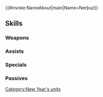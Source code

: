 {{#invoke:NameAbout|main|Name=Nerþuz}}{{HeroPage Tabs}}
{{Hero Infobox
|Name=Nerþuz
|Title=New-Year Doter
|WeaponType=Colorless Beast
|MoveType=Cavalry
|Origin=Fire Emblem Heroes
|Gender=Female
|actorEN=Cristina "Vee" Valenzuela
|actorJP=日髙のり子
|artist=あんべよしろう
|additionDate=December 28, 2023
|releaseDate=January 1, 2024
|cv1=0
|cv2=701100
|TagID=年明ネルトゥス
|InternalID=1042
|Properties=special,tiara
|description=God of the land who hails from Vanaheimr, the realm of light. She has joined in the New Year's festivities to experience it alongside all the mortals.
}}
{{Stats Page
|Lv1HP=18|Lv1ATK=12|Lv1SPD=8|Lv1DEF=8|Lv1RES=6
|GRHP=50|GRATK=75|GRSPD=90|GRDEF=55|GRRES=35
}}
==Skills==
===Weapons===
{{Weapons Table
|weapon1=Whelp (Cavalry)
|weapon1Default=1
|weapon1Unlock=1
|weapon2=Yearling (Cavalry)
|weapon2Default=2
|weapon2Unlock=2
|weapon3=Adult (Cavalry)
|weapon3Default=4
|weapon3Unlock=3
|weapon4=Cute Paper Crane
|weapon4Default=5
|weapon4Unlock=5
}}
===Assists===
{{Assists Table}}
===Specials===
{{Specials Table
|special1=New Moon
|special1Default=4
|special1Unlock=3
|special2=Luna
|special2Unlock=4
|special3=Aether
|special3Unlock=5
}}
===Passives===
{{Passives Table
|passiveA1=Atk/Spd Solo 1
|passiveA2=Atk/Spd Solo 2
|passiveA3=Atk/Spd Solo 3
|passiveA4=Atk/Spd Wild
|passiveA1Unlock=2
|passiveA2Unlock=3
|passiveA3Unlock=4
|passiveA4Unlock=5
|passiveB1=Fruit of Life
|passiveB1Unlock=5
|passiveC1=Spd Smoke 1
|passiveC2=Spd Smoke 2
|passiveC3=Spd Smoke 3
|passiveC4=Spd Smoke 4
|passiveC1Unlock=2
|passiveC2Unlock=3
|passiveC3Unlock=4
|passiveC4Unlock=5
}}
{{Heroes Navbox}}
[[Category:New Year's units]]